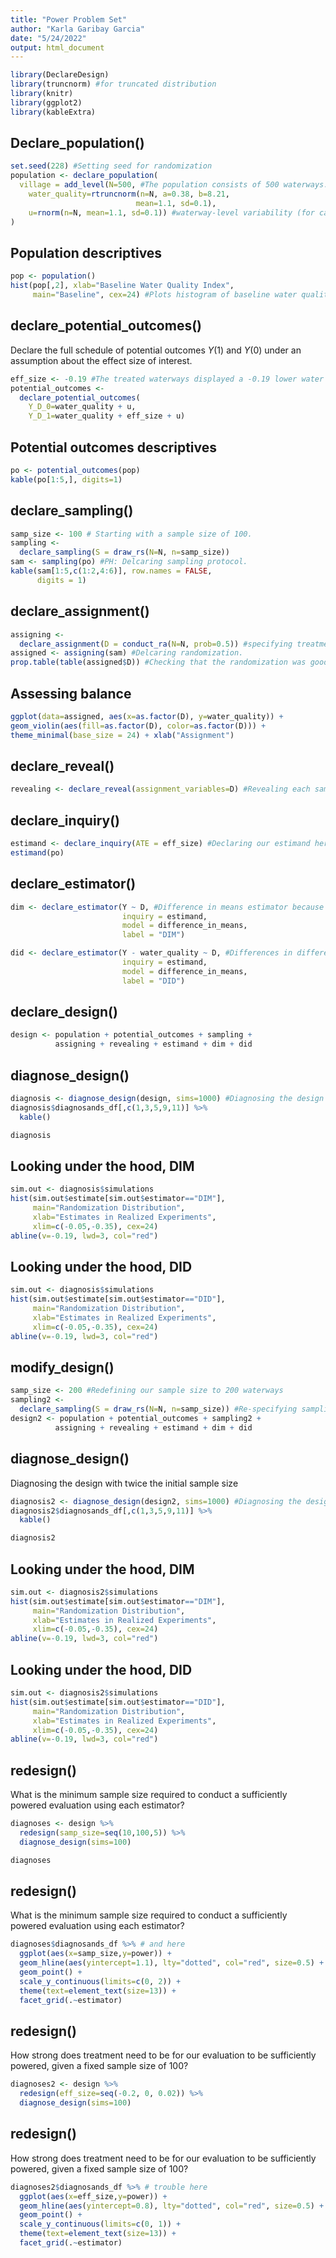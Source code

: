 ```yaml
---
title: "Power Problem Set"
author: "Karla Garibay Garcia"
date: "5/24/2022"
output: html_document
---
```


```r
library(DeclareDesign)
library(truncnorm) #for truncated distribution
library(knitr)
library(ggplot2)
library(kableExtra)
```

## Declare_population()

```r
set.seed(228) #Setting seed for randomization
population <- declare_population(
  village = add_level(N=500, #The population consists of 500 waterways.
    water_quality=rtruncnorm(n=N, a=0.38, b=8.21, 
                            mean=1.1, sd=0.1), 
    u=rnorm(n=N, mean=1.1, sd=0.1)) #waterway-level variability (for calculating the treatment effect
)
```

## Population descriptives

```r
pop <- population() 
hist(pop[,2], xlab="Baseline Water Quality Index", 
     main="Baseline", cex=24) #Plots histogram of baseline water quality index the population. Note the truncated normal distribution.
```

## declare_potential_outcomes()

Declare the full schedule of potential outcomes $Y(1)$ and $Y(0)$ under an assumption about the effect size of interest.

```r
eff_size <- -0.19 #The treated waterways displayed a -0.19 lower water quality index 
potential_outcomes <- 
  declare_potential_outcomes(
    Y_D_0=water_quality + u,
    Y_D_1=water_quality + eff_size + u) 
```


## Potential outcomes descriptives

```r
po <- potential_outcomes(pop) 
kable(po[1:5,], digits=1)
```


## declare_sampling()


```r
samp_size <- 100 # Starting with a sample size of 100.
sampling <- 
  declare_sampling(S = draw_rs(N=N, n=samp_size)) 
sam <- sampling(po) #PH: Delcaring sampling protocol.
kable(sam[1:5,c(1:2,4:6)], row.names = FALSE,
      digits = 1)
```


## declare_assignment()


```r
assigning <- 
  declare_assignment(D = conduct_ra(N=N, prob=0.5)) #specifying treatment assignment process. We're using simple, complete random assignment where each unit in our sample of 100 has an equal probability of being assigned to treatment and control. In expectation, we should get 50 treated and 50 control villages from this code.
assigned <- assigning(sam) #Delcaring randomization.
prop.table(table(assigned$D)) #Checking that the randomization was good. This shows that 50% of our villages are in treatment, and 50% of them are in control.
```


## Assessing balance


```r
ggplot(data=assigned, aes(x=as.factor(D), y=water_quality)) +
geom_violin(aes(fill=as.factor(D), color=as.factor(D))) +
theme_minimal(base_size = 24) + xlab("Assignment")
```

## declare_reveal()

```r
revealing <- declare_reveal(assignment_variables=D) #Revealing each sampled unit's potential outcomes based on their assignment to treatment.
```

## declare_inquiry()

```r
estimand <- declare_inquiry(ATE = eff_size) #Declaring our estimand here, which is equal to the effect size (-0.19, or the treatment effect)
estimand(po)
```


## declare_estimator()

```r
dim <- declare_estimator(Y ~ D, #Difference in means estimator because this equation is going to estimate the difference in the average level of endline water quality indexes between treatment and control waterways.
                         inquiry = estimand,
                         model = difference_in_means, 
                         label = "DIM")

did <- declare_estimator(Y - water_quality ~ D, #Differences in differences estimator because this equation estimates the difference in the difference between endline and basline water quality indexes between treatement and control waterways.
                         inquiry = estimand,
                         model = difference_in_means, 
                         label = "DID")
```


## declare_design()

```r
design <- population + potential_outcomes + sampling +
          assigning + revealing + estimand + dim + did 
```


## diagnose_design()

```r
diagnosis <- diagnose_design(design, sims=1000) #Diagnosing the design over 1000 simulations to estimate bias and to calculate power.
diagnosis$diagnosands_df[,c(1,3,5,9,11)] %>%
  kable() 

diagnosis
```


## Looking under the hood, DIM

```r
sim.out <- diagnosis$simulations 
hist(sim.out$estimate[sim.out$estimator=="DIM"],
     main="Randomization Distribution",
     xlab="Estimates in Realized Experiments",
     xlim=c(-0.05,-0.35), cex=24)
abline(v=-0.19, lwd=3, col="red") 
```

## Looking under the hood, DID

```r
sim.out <- diagnosis$simulations 
hist(sim.out$estimate[sim.out$estimator=="DID"],
     main="Randomization Distribution",
     xlab="Estimates in Realized Experiments",
     xlim=c(-0.05,-0.35), cex=24)
abline(v=-0.19, lwd=3, col="red")
```

## modify_design()

```r
samp_size <- 200 #Redefining our sample size to 200 waterways
sampling2 <- 
  declare_sampling(S = draw_rs(N=N, n=samp_size)) #Re-specifying sampling strategy.
design2 <- population + potential_outcomes + sampling2 +
          assigning + revealing + estimand + dim + did
```

## diagnose_design()

Diagnosing the design with twice the initial sample size

```r
diagnosis2 <- diagnose_design(design2, sims=1000) #Diagnosing the design over 1000 simulations to estimate bias and to calculate power.
diagnosis2$diagnosands_df[,c(1,3,5,9,11)] %>%
  kable()

diagnosis2
```


## Looking under the hood, DIM

```r
sim.out <- diagnosis2$simulations
hist(sim.out$estimate[sim.out$estimator=="DIM"],
     main="Randomization Distribution",
     xlab="Estimates in Realized Experiments",
     xlim=c(-0.05,-0.35), cex=24)
abline(v=-0.19, lwd=3, col="red")
```

## Looking under the hood, DID

```r
sim.out <- diagnosis2$simulations
hist(sim.out$estimate[sim.out$estimator=="DID"],
     main="Randomization Distribution",
     xlab="Estimates in Realized Experiments",
     xlim=c(-0.05,-0.35), cex=24)
abline(v=-0.19, lwd=3, col="red")
```

## redesign()
What is the minimum sample size required to conduct a sufficiently powered evaluation using each estimator?
```r
diagnoses <- design %>% 
  redesign(samp_size=seq(10,100,5)) %>% 
  diagnose_design(sims=100)

diagnoses
```

## redesign()
What is the minimum sample size required to conduct a sufficiently powered evaluation using each estimator?
```r
diagnoses$diagnosands_df %>% # and here
  ggplot(aes(x=samp_size,y=power)) +
  geom_hline(aes(yintercept=1.1), lty="dotted", col="red", size=0.5) +
  geom_point() +
  scale_y_continuous(limits=c(0, 2)) +
  theme(text=element_text(size=13)) +
  facet_grid(.~estimator)
```


## redesign()
How strong does treatment need to be for our evaluation to be sufficiently powered, given a fixed sample size of 100?
```r
diagnoses2 <- design %>% 
  redesign(eff_size=seq(-0.2, 0, 0.02)) %>% 
  diagnose_design(sims=100)

```

## redesign()
How strong does treatment need to be for our evaluation to be sufficiently powered, given a fixed sample size of 100?
```r
diagnoses2$diagnosands_df %>% # trouble here
  ggplot(aes(x=eff_size,y=power)) +
  geom_hline(aes(yintercept=0.8), lty="dotted", col="red", size=0.5) +
  geom_point() +
  scale_y_continuous(limits=c(0, 1)) +
  theme(text=element_text(size=13)) +
  facet_grid(.~estimator)
```



